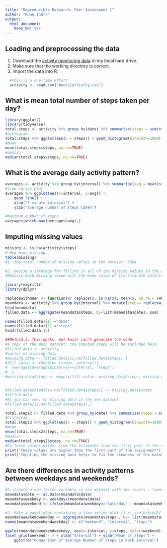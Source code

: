 ---
title: "Reproducible Research: Peer Assessment 1"
author: "Roan Indra"
output: 
  html_document:
    keep_md: yes
---

## Loading and preprocessing the data
1. Download the [activity monitoring data](https://d396qusza40orc.cloudfront.net/repdata%2Fdata%2Factivity.zip) to my local hard drive.
2. Make sure that the working directory is correct. 
3. Import the data into R.
```{r getdata}
  #This is a one-time effort
  activity <- read.csv("Week2/activity.csv")
```


## What is mean total number of steps taken per day?
```{r total number of steps}
library(ggplot2)
library(tidyverse)
total.steps <- activity %>% group_by(date) %>% summarise(steps = sum(steps, na.rm = T))
#histogram
total.steps %>% ggplot(aes(x = steps)) + geom_histogram(binwidth=1000) + ggtitle("Total Number of Steps Taken Each Day") 
#mean
mean(total.steps$steps, na.rm=TRUE)
#median
median(total.steps$steps, na.rm=TRUE)

```


## What is the average daily activity pattern?
```{r daily average}
averages <- activity %>% group_by(interval) %>% summarise(avg = mean(steps, na.rm = TRUE))
#time series plot
averages %>% ggplot(aes(x=interval, y=avg)) +
    geom_line() +
    xlab("5-minute interval") +
    ylab("average number of steps taken")

#maximum number of steps
averages[which.max(averages$avg),]
```


## Imputing missing values

```{r missing values}
missing <- is.na(activity$steps)
# How many missing
table(missing)
#1. the total number of missing values in the dataset: 2304
```

```{r imputing_missing_values}
#2. Devise a strategy for filling in all of the missing values in the dataset.
#Replace each missing value with the mean value of its 5-minute interval

library(magrittr)
library(dplyr)

replacewithmean <- function(x) replace(x, is.na(x), mean(x, na.rm = TRUE))
meandata <- activity %>% group_by(interval) %>% mutate(steps= replacewithmean(steps))
head(meandata)
filled.data <- aggregate(meandata$steps, by=list(meandata$date), sum)

names(filled.data)[1] ="date"
names(filled.data)[2] ="steps"
head(filled.data,15)

##Method 2. This works, but knitr can't generate the code. 
#a copy of the main dataset; the imputed steps will be included here
#filled.data <- activity
#vector of missing data
#missing.data <- filled.data[is.na(filled.data$steps),]
#fill.value <- function (steps, interval){ 
#  averages[averages$interval==interval, "steps"]
#  }
#missing.data$steps <- mapply(fill.value, missing.data$steps, missing.data$interval, SIMPLIFY = TRUE)


#filled.data$steps[is.na(filled.data$steps)] <- missing.data$steps
#filled.data
#As you can see, no missing data in the new dataset
#filled.data[is.na(filled.data$steps),]
```

```{r histogram, mean, and median of the new dataset}
total.steps2 <- filled.data %>% group_by(date) %>% summarise(steps = sum(steps, na.rm = T))
#histogram
total.steps2 %>% ggplot(aes(x = steps)) + geom_histogram(binwidth=1000) + ggtitle("Total Number of Steps Taken Each Day") 
#mean
mean(total.steps2$steps, na.rm=TRUE)
#median
median(total.steps2$steps, na.rm=TRUE)
#Do these values differ from the estimates from the first part of the assignment? What is the impact of imputing missing data on the estimates of the total daily number of steps?
print("these values are higher than the first part of the assignment")
print("Imputing the missing data helps to fix the skewness of the data")
```


## Are there differences in activity patterns between weekdays and weekends?

```{r difference weekdays and weekends}
#1. Create a new factor variable in the dataset with two levels – “weekday” and “weekend” indicating whether a given date is a weekday or weekend day.
meandata$date <- as.Date(meandata$date)
meandata$weekday <- weekdays(meandata$date)
meandata$weekend <- ifelse(meandata$weekday=="Saturday" | meandata$weekday=="Sunday", "Weekend", "Weekday" )

#2. Make a panel plot containing a time series plot (i.e. \color{red}{\verb|type = "l"|}type="l") of the 5-minute interval (x-axis) and the average number of steps taken, averaged across all weekday days or weekend days (y-axis). See the README file in the GitHub repository to see an example of what this plot should look like using simulated data.
meandataweekendweekday <- aggregate(meandata$steps , by= list(meandata$weekend, meandata$interval), na.omit(mean))
names(meandataweekendweekday) <- c("weekend", "interval", "steps")

ggplot(meandataweekendweekday, aes(x=interval, y=steps, color=weekend)) + geom_line()+
facet_grid(weekend ~.) + xlab("Interval") + ylab("Mean of Steps") +
    ggtitle("Comparison of Average Number of Steps in Each Interval")
```

